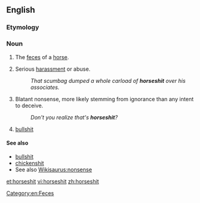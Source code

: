 ==English==

===Etymology===
{{compound|horse|shit}}

===Noun===
{{en-noun|-}}

# {{context|literally|lang=en}} The [[feces]] of a [[horse]].
# {{context|slang|lang=en}} Serious [[harassment]] or abuse.
#:''That scumbag dumped a whole carload of '''horseshit''' over his associates.''
# {{context|slang|lang=en}} Blatant nonsense, more likely stemming from ignorance than any intent to deceive.
#: ''Don't you realize that's '''horseshit'''?''
# {{context|vulgar|slang|lang=en}} [[bullshit]]

====See also====
*[[bullshit]]
*[[chickenshit]]
* See also [[Wikisaurus:nonsense]]

[[et:horseshit]]
[[vi:horseshit]]
[[zh:horseshit]]
 
[[Category:en:Feces]]